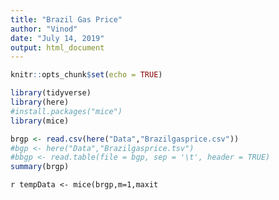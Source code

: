 ```yaml
---
title: "Brazil Gas Price"
author: "Vinod"
date: "July 14, 2019"
output: html_document
---
```


```r
knitr::opts_chunk$set(echo = TRUE)
```

```r
library(tidyverse)
library(here)
#install.packages("mice")
library(mice)
```

```r
brgp <- read.csv(here("Data","Brazilgasprice.csv"))
#bgp <- here("Data","Brazilgasprice.tsv")
#bbgp <- read.table(file = bgp, sep = '\t', header = TRUE)
summary(brgp)
```
```r
tempData <- mice(brgp,m=1,maxit```

